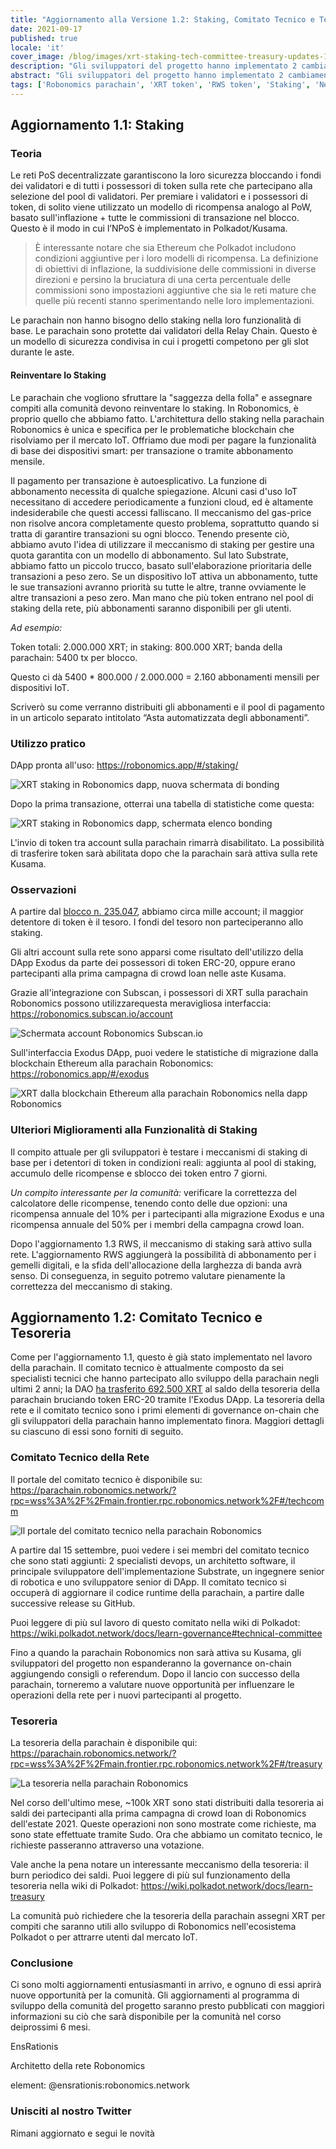 ```yaml
---
title: "Aggiornamento alla Versione 1.2: Staking, Comitato Tecnico e Tesoreria"
date: 2021-09-17
published: true
locale: 'it'
cover_image: /blog/images/xrt-staking-tech-committee-treasury-updates-1-2/113_Up_to_version_1_2_stakingtech_comm_treasury.jpg
description: "Gli sviluppatori del progetto hanno implementato 2 cambiamenti importanti nel funzionamento della parachain Robonomics. Il primo è l'inclusione dello staking di XRT, e il secondo è il lancio dei primi meccanismi di governance on-chain."
abstract: "Gli sviluppatori del progetto hanno implementato 2 cambiamenti importanti nel funzionamento della parachain Robonomics. Il primo è l'inclusione dello staking di XRT, e il secondo è il lancio dei primi meccanismi di governance on-chain."
tags: ['Robonomics parachain', 'XRT token', 'RWS token', 'Staking', 'New release']
---
```


## Aggiornamento 1.1: Staking

### Teoria

Le reti PoS decentralizzate garantiscono la loro sicurezza bloccando i fondi dei validatori e di tutti i possessori di token sulla rete che partecipano alla selezione del pool di validatori. Per premiare i validatori e i possessori di token, di solito viene utilizzato un modello di ricompensa analogo al PoW, basato sull'inflazione + tutte le commissioni di transazione nel blocco. Questo è il modo in cui l’NPoS è implementato in Polkadot/Kusama.

> È interessante notare che sia Ethereum che Polkadot includono condizioni aggiuntive per i loro modelli di ricompensa. La definizione di obiettivi di inflazione, la suddivisione delle commissioni in diverse direzioni e persino la bruciatura di una certa percentuale delle commissioni sono impostazioni aggiuntive che sia le reti mature che quelle più recenti stanno sperimentando nelle loro implementazioni.

Le parachain non hanno bisogno dello staking nella loro funzionalità di base. Le parachain sono protette dai validatori della Relay Chain. Questo è un modello di sicurezza condivisa in cui i progetti competono per gli slot durante le aste.

#### Reinventare lo Staking

Le parachain che vogliono sfruttare la "saggezza della folla" e assegnare compiti alla comunità devono reinventare lo staking. In Robonomics, è proprio quello che abbiamo fatto. L'architettura dello staking nella parachain Robonomics è unica e specifica per le problematiche blockchain che risolviamo per il mercato IoT. Offriamo due modi per pagare la funzionalità di base dei dispositivi smart: per transazione o tramite abbonamento mensile.

Il pagamento per transazione è autoesplicativo. La funzione di abbonamento necessita di qualche spiegazione. Alcuni casi d'uso IoT necessitano di accedere periodicamente a funzioni cloud, ed è altamente indesiderabile che questi accessi falliscano. Il meccanismo del gas-price non risolve ancora completamente questo problema, soprattutto quando si tratta di garantire transazioni su ogni blocco. Tenendo presente ciò, abbiamo avuto l'idea di utilizzare il meccanismo di staking per gestire una quota garantita con un modello di abbonamento. Sul lato Substrate, abbiamo fatto un piccolo trucco, basato sull'elaborazione prioritaria delle transazioni a peso zero. Se un dispositivo IoT attiva un abbonamento, tutte le sue transazioni avranno priorità su tutte le altre, tranne ovviamente le altre transazioni a peso zero. Man mano che più token entrano nel pool di staking della rete, più abbonamenti saranno disponibili per gli utenti.

<TextCard>

*Ad esempio:*

Token totali: 2.000.000 XRT;
in staking: 800.000 XRT;
banda della parachain: 5400 tx per blocco.

Questo ci dà 5400 * 800.000 / 2.000.000 = 2.160 abbonamenti mensili per dispositivi IoT.

</TextCard>

Scriverò su come verranno distribuiti gli abbonamenti e il pool di pagamento in un articolo separato intitolato “Asta automatizzata degli abbonamenti”.

### Utilizzo pratico

DApp pronta all'uso: https://robonomics.app/#/staking/

![XRT staking in Robonomics dapp, nuova schermata di bonding](/blog/images/xrt-staking-tech-committee-treasury-updates-1-2/image2.jpg)

Dopo la prima transazione, otterrai una tabella di statistiche come questa:

![XRT staking in Robonomics dapp, schermata elenco bonding](/blog/images/xrt-staking-tech-committee-treasury-updates-1-2/image4.jpg)

L'invio di token tra account sulla parachain rimarrà disabilitato. La possibilità di trasferire token sarà abilitata dopo che la parachain sarà attiva sulla rete Kusama.

### Osservazioni

A partire dal [blocco n. 235.047](https://robonomics.subscan.io/block/235047), abbiamo circa mille account; il maggior detentore di token è il tesoro. I fondi del tesoro non parteciperanno allo staking.

Gli altri account sulla rete sono apparsi come risultato dell'utilizzo della DApp Exodus da parte dei possessori di token ERC-20, oppure erano partecipanti alla prima campagna di crowd loan nelle aste Kusama.

Grazie all'integrazione con Subscan, i possessori di XRT sulla parachain Robonomics possono utilizzarequesta meravigliosa interfaccia: https://robonomics.subscan.io/account

![Schermata account Robonomics Subscan.io](/blog/images/xrt-staking-tech-committee-treasury-updates-1-2/image3.jpg)

Sull'interfaccia Exodus DApp, puoi vedere le statistiche di migrazione dalla blockchain Ethereum alla parachain Robonomics: https://robonomics.app/#/exodus

![XRT dalla blockchain Ethereum alla parachain Robonomics nella dapp Robonomics](/blog/images/xrt-staking-tech-committee-treasury-updates-1-2/image6.jpg)

### Ulteriori Miglioramenti alla Funzionalità di Staking

Il compito attuale per gli sviluppatori è testare i meccanismi di staking di base per i detentori di token in condizioni reali: aggiunta al pool di staking, accumulo delle ricompense e sblocco dei token entro 7 giorni.

*Un compito interessante per la comunità:* verificare la correttezza del calcolatore delle ricompense, tenendo conto delle due opzioni: una ricompensa annuale del 10% per i partecipanti alla migrazione Exodus e una ricompensa annuale del 50% per i membri della campagna crowd loan.

Dopo l'aggiornamento 1.3 RWS, il meccanismo di staking sarà attivo sulla rete. L'aggiornamento RWS aggiungerà la possibilità di abbonamento per i gemelli digitali, e la sfida dell'allocazione della larghezza di banda avrà senso. Di conseguenza, in seguito potremo valutare pienamente la correttezza del meccanismo di staking.

## Aggiornamento 1.2: Comitato Tecnico e Tesoreria

Come per l'aggiornamento 1.1, questo è già stato implementato nel lavoro della parachain. Il comitato tecnico è attualmente composto da sei specialisti tecnici che hanno partecipato allo sviluppo della parachain negli ultimi 2 anni; la DAO [ha trasferito 692.500 XRT](https://etherscan.io/tx/0x6b9a9cbe7d21badf565ebce0fb50b865da8f5f784899db5fb455d1b276d14acf) al saldo della tesoreria della parachain bruciando token ERC-20 tramite l'Exodus DApp. La tesoreria della rete e il comitato tecnico sono i primi elementi di governance on-chain che gli sviluppatori della parachain hanno implementato finora. Maggiori dettagli su ciascuno di essi sono forniti di seguito.

### Comitato Tecnico della Rete

Il portale del comitato tecnico è disponibile su: https://parachain.robonomics.network/?rpc=wss%3A%2F%2Fmain.frontier.rpc.robonomics.network%2F#/techcomm

![Il portale del comitato tecnico nella parachain Robonomics](/blog/images/xrt-staking-tech-committee-treasury-updates-1-2/image5.jpg)

A partire dal 15 settembre, puoi vedere i sei membri del comitato tecnico che sono stati aggiunti: 2 specialisti devops, un architetto software, il principale sviluppatore dell'implementazione Substrate, un ingegnere senior di robotica e uno sviluppatore senior di DApp.
Il comitato tecnico si occuperà di aggiornare il codice runtime della parachain, a partire dalle successive release su GitHub.

Puoi leggere di più sul lavoro di questo comitato nella wiki di Polkadot: https://wiki.polkadot.network/docs/learn-governance#technical-committee

Fino a quando la parachain Robonomics non sarà attiva su Kusama, gli sviluppatori del progetto non espanderanno la governance on-chain aggiungendo consigli o referendum. Dopo il lancio con successo della parachain, torneremo a valutare nuove opportunità per influenzare le operazioni della rete per i nuovi partecipanti al progetto.

### Tesoreria

La tesoreria della parachain è disponibile qui: https://parachain.robonomics.network/?rpc=wss%3A%2F%2Fmain.frontier.rpc.robonomics.network%2F#/treasury

![La tesoreria nella parachain Robonomics](/blog/images/xrt-staking-tech-committee-treasury-updates-1-2/image1.jpg)

Nel corso dell'ultimo mese, ~100k XRT sono stati distribuiti dalla tesoreria ai saldi dei partecipanti alla prima campagna di crowd loan di Robonomics dell'estate 2021. Queste operazioni non sono mostrate come richieste, ma sono state effettuate tramite Sudo. Ora che abbiamo un comitato tecnico, le richieste passeranno attraverso una votazione.

Vale anche la pena notare un interessante meccanismo della tesoreria: il burn periodico dei saldi. Puoi leggere di più sul funzionamento della tesoreria nella wiki di Polkadot: https://wiki.polkadot.network/docs/learn-treasury

La comunità può richiedere che la tesoreria della parachain assegni XRT per compiti che saranno utili allo sviluppo di Robonomics nell'ecosistema Polkadot o per attrarre utenti dal mercato IoT.

### Conclusione

Ci sono molti aggiornamenti entusiasmanti in arrivo, e ognuno di essi aprirà nuove opportunità per la comunità. Gli aggiornamenti al programma di sviluppo della comunità del progetto saranno presto pubblicati con maggiori informazioni su ciò che sarà disponibile per la comunità nel corso deiprossimi 6 mesi.

<TextCard image="/avatars/Sergei-Lonshakov.jpg" back="transparent" imageSize="big">

EnsRationis

Architetto della rete Robonomics

element: @ensrationis:robonomics.network

</TextCard>


<TextCard icon="/icons/icon-notification.png" link="https://twitter.com/AIRA_Robonomics">

### Unisciti al nostro Twitter

Rimani aggiornato e segui le novità

</TextCard>
